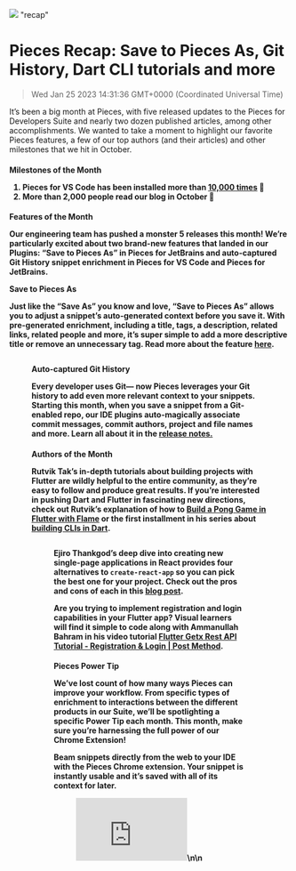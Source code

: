 ![](https://uploads-ssl.webflow.com/6143afec68f555387049efb3/63d13d471ceac057b6627cfa_ContentRecap_52dbc7a4a977049e43962d708bd6bb6a_2000.jpeg)
"recap"
# Pieces Recap: Save to Pieces As, Git History, Dart CLI tutorials and more
> Wed Jan 25 2023 14:31:36 GMT+0000 (Coordinated Universal Time)
<p>It’s been a big month at Pieces, with five released updates to the Pieces for Developers Suite and nearly two dozen published articles, among other accomplishments. We wanted to take a moment to highlight our favorite Pieces features, a few of our top authors (and their articles) and other milestones that we hit in October. <p.new.line><h4 id="36flv">Milestones of the Month<h4.new.line><ol type="1"><li>Pieces for VS Code has been installed more than <a href="https://twitter.com/getpieces/status/1586077973110669312" target="_blank" rel="noopener noreferrer">10,000 times</a> 🎉<li.new.line><li>More than 2,000 people read our blog in October 📖<li.new.line></ol><h4 id="di26p">Features of the Month<h4.new.line><p>Our engineering team has pushed a monster 5 releases this month! We’re particularly excited about two brand-new features that landed in our Plugins: “Save to Pieces As” in Pieces for JetBrains and auto-captured Git History snippet enrichment in Pieces for VS Code and Pieces for JetBrains.<p.new.line><p><strong>Save to Pieces As</strong><p.new.line><p>Just like the “Save As” you know and love, “Save to Pieces As” allows you to adjust a snippet’s auto-generated context before you save it. With pre-generated enrichment, including a title, tags, a description, related links, related people and more, it’s super simple to add a more descriptive title or remove an unnecessary tag. Read more about the feature <a href="https://code.pieces.app/updates/pieces-for-jetbrains-4-5-0-more-context-you-got-it-now-you-can-save-to-pieces-as-with-smart-pre-fill" target="_blank" rel="noopener noreferrer">here</a>.<p.new.line><figure class="w-richtext-figure-type-image w-richtext-align-center" data-rt-type="image" data-rt-align="center"><div><img alt="" src="https://uploads-ssl.webflow.com/6143afec68f555387049efb3/63652cdb6f71706cb1ec2b2d_ScreenShot2022-10-31at1_36_40PM_9f507e8ee6dff66dfab33e9336290716_800.png" /><div.new.line><figure.new.line><p><strong>Auto-captured Git History</strong><p.new.line><p>Every developer uses Git— now Pieces leverages your Git history to add even more relevant context to your snippets. Starting this month, when you save a snippet from a Git-enabled repo, our IDE plugins auto-magically associate commit messages, commit authors, project and file names and more. Learn all about it in the <a href="https://code.pieces.app/updates/pieces-for-vs-code-0117-gitmore-context" target="_blank" rel="noopener noreferrer">release notes.</a><p.new.line><h4 id="285gs">Authors of the Month<h4.new.line><p>Rutvik Tak’s in-depth tutorials about building projects with Flutter are wildly helpful to the entire community, as they’re easy to follow and produce great results. If you’re interested in pushing Dart and Flutter in fascinating new directions, check out Rutvik’s explanation of how to <a href="https://code.pieces.app/blog/build-a-pong-game-in-flutter-with-flame" target="_blank" rel="noopener noreferrer">Build a Pong Game in Flutter with Flame</a> or the first installment in his series about <a href="https://code.pieces.app/blog/dart-on-cli-foundations" target="_blank" rel="noopener noreferrer">building CLIs in Dart</a>.<p.new.line><figure class="w-richtext-figure-type-image w-richtext-align-center" data-rt-type="image" data-rt-align="center"><div><img alt="" src="https://uploads-ssl.webflow.com/6143afec68f555387049efb3/635ab3e8bd64ae625f663586_input_demo_983b9a71f3f6da6446887a2a966e666e.gif" /><div.new.line><figure.new.line><p>Ejiro Thankgod’s deep dive into creating new single-page applications in React provides four alternatives to <code>create-react-app</code> so you can pick the best one for your project. Check out the pros and cons of each in this <a href="https://code.pieces.app/blog/alternatives-to-create-react-app" target="_blank" rel="noopener noreferrer">blog post</a>.<p.new.line><p>Are you trying to implement registration and login capabilities in your Flutter app? Visual learners will find it simple to code along with Ammanullah Bahram in his video tutorial <a href="https://www.youtube.com/watch?v=h-D_kvXYmDo" target="_blank" rel="noopener noreferrer">Flutter Getx Rest API Tutorial - Registration &amp; Login | Post Method</a>.<p.new.line><h4 id="c3rgl">Pieces Power Tip<h4.new.line><p>We’ve lost count of how many ways Pieces can improve your workflow. From specific types of enrichment to interactions between the different products in our Suite, we’ll be spotlighting a specific Power Tip each month. This month, make sure you’re harnessing the full power of our Chrome Extension!<p.new.line><p>Beam snippets directly from the web to your IDE with the Pieces Chrome extension. Your snippet is instantly usable and it’s saved with all of its context for later.<p.new.line><figure class="w-richtext-figure-type-video w-richtext-align-center" style="padding-bottom: 33.9%;" data-rt-type="video" data-rt-align="center" data-rt-max-width="" data-rt-max-height="33.9%" data-rt-dimensions="200:113" data-page-url="https://www.youtube.com/watch?v=EpgiZC-HYQ8"><div><iframe width="200" height="113" src="https://www.youtube.com/embed/EpgiZC-HYQ8?feature=oembed" frameborder="0" allow="accelerometer; autoplay; clipboard-write; encrypted-media; gyroscope; picture-in-picture" allowfullscreen title="Pieces for Chrome | Save &amp; Share Code Snippets from the sites you love"></iframe><div.new.line><figure.new.line>\n\n    <figure data-rt-type="video"
